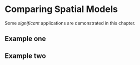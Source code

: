 # Comparing Spatial Models

Some _significant_ applications are demonstrated in this chapter.

## Example one

## Example two


